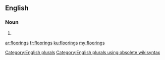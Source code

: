 ==English==

===Noun===
{{head|en}}

# {{plural of|flooring}}

[[Category:English plurals]][[Category:English plurals using obsolete wikisyntax]]

[[ar:floorings]]
[[fr:floorings]]
[[ku:floorings]]
[[my:floorings]]